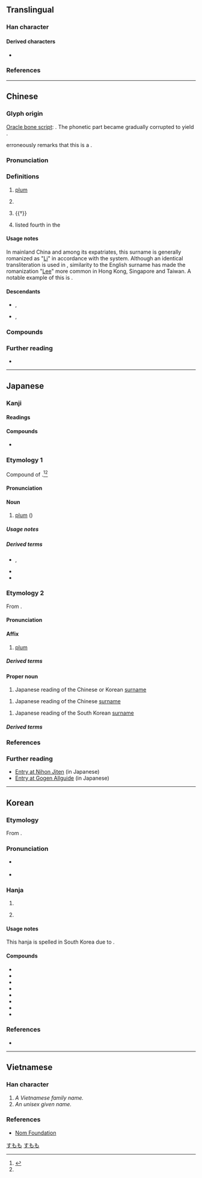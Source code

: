 {{also|季}}
{{character info}}
==Translingual==
{{stroke order|strokes=7}}

===Han character===
{{Han char|rn=75|rad=木|as=03|sn=7|four=40407|canj=DND|ids=⿱木子}}

====Derived characters====
* {{l|mul|[[𭇶]], [[𣵎]], [[𣒶]], [[𦁝]], [[𪴏]], [[𦰁]]}}

===References===
{{Han ref|kx=0511.110|dkj=14459|dj=0895.090|hdz=21162.080|uh=674E}}

----

==Chinese==
{{zh-forms}}

===Glyph origin===
{{Han etym}}
[[oracle bone script|Oracle bone script]]: {{Han compound|來|子|ls=psc|c1=p|c2=s|t1=wheat}}. The phonetic part {{lang|zh|來}} became gradually corrupted to yield {{zh-l|*木|tree}}.

''{{w|Shuowen}}'' erroneously remarks that this is a {{Han compound|木|子|c1=s|c2=p|t1=tree|ls=psc|nocap=1}}.

===Pronunciation===
{{zh-pron
|m=lǐ
|m-s=
|dg=ли2
|c=lei5
|c-t=
|g=li3
|h=pfs=lí;gd=li3
|j=li2
|mb=sā̤/lǐ
|mb_note=sā̤ - vernacular (plum); lǐ - literary (surname)
|md=lī
|mn=lí
|mn-t=li2
|w=3li
|x=li3
|mc=y
|oc=y
|ma=y
|cat=n,pn
}}

===Definitions===
{{zh-hanzi}}

# [[plum]] {{gloss|[[tree]] and [[fruit]]}}
# {{lb|zh|astronomy}} {{w|Zeta Virginis}}
# {{†}} {{zh-alt-form|理|[[judge]]; [[justice]]}}
# {{surname|zh|dot=,}} listed fourth in the ''{{w|Baijiaxing}}''
#: {{zh-x|^李 ^登-輝|{{w|Lee Teng-hui|'''Lee''' Teng-hui}} (President of the Republic of China (Taiwan), 1988-2000)}}
#: {{zh-x|李 連 杰|{{w|Jet Li|Jet '''Li''' ('''Li''' Lianjie or '''Li''' Yangzhong)}}|C}}

====Usage notes====
In mainland China and among its expatriates, this surname is generally romanized as "[[Li]]" in accordance with the {{w|Hanyu Pinyin}} system. Although an identical transliteration is used in {{w|Wade-Giles}}, similarity to the English surname has made the romanization "[[Lee]]" more common in Hong Kong, Singapore and Taiwan. A notable example of this is {{w|Bruce Lee}}.

====Descendants====
* {{desc|bor=1|en|Li}}, {{l|en|Lee}}
* {{desc|bor=1|tl|Dy}}, {{l|tl|Dee}} {{q|via Hokkien}}

===Compounds===
{{zh-der|張王李趙|僵李代桃|夭桃穠李|呼張喚李|小李|張冠李戴|張三李四|公門桃李|夭桃襛李|凡桃俗李|桃李門牆|桃李之教|方桃譬李|李廣難封|歐李|正冠李下|桃來李答|桃李|李代桃僵|李唐|李子|浮瓜沉李|沉李浮瓜|李劉馬夏|瓜李之嫌|投桃報李|檇李|李下|濃桃豔李|李廣射虎|李膺門|桃李滿門|牛李黨爭|李下無蹊|李爾王|桃李爭妍|李杜|李郭同舟|李耳|李靖|李思訓碑|李下瓜田|瓜田李下|桃李爭輝|比張比李|苦李|色豔桃李|鐵拐李|賣李鑽核|豔如桃李|行李箱|道傍李|郁李|門牆桃李|行李|行李袋|道傍苦李|李店|李埠|李集|華李|李榨|李灘|李廟|李樓|西李灣|李寨|李灣|魏李|李富莊|李家河|趙李橋}}

===Further reading===
* {{thcwd|3231}}

----

==Japanese==

===Kanji===
{{ja-kanji|grade=n|rs=木03}}

====Readings====
{{ja-readings
|goon=り
|kanon=り
|kun=すもも-
|nanori=もも, い
}}

====Compounds====
* {{ja-r|行%李|こう%り}}

===Etymology 1===
{{ja-kanjitab|yomi=k|alt=酸桃}}

Compound of {{compound|ja|sort=すもも|酸|tr1=su|t1=[[vinegar]]; [[sour]]|桃|tr2=momo|t2=[[peach]]}}.<ref name="KDJ">{{R:Kokugo Dai Jiten}}</ref><ref name="DJR"/>

====Pronunciation====
{{ja-pron|すもも|acc=0|acc_ref=DJR}}

====Noun====
{{ja-noun|すもも|スモモ}}

# [[plum]] ({{taxlink|Prunus salicina|species|noshow=1}})

=====Usage notes=====
{{U:ja:biology|スモモ}}

=====Derived terms=====
{{der-top}}
* {{ja-r|西洋%李|せいよう% すもも}}, {{ja-r|西洋%酸%桃|せいよう% す%もも}}
* {{ja-r|紅%葉%李|べに%ば% すもも}}
* {{ja-r|干し李|ほし すもも}}
{{der-bottom}}

===Etymology 2===
From {{der|ja|ltc|sort=り|-}} {{ltc-l|李}}.

====Pronunciation====
{{ja-pron|yomi=o|り}}

====Affix====
{{ja-pos|affix|り}}

# [[plum]]

=====Derived terms=====
{{col3-u|ja
|{{ja-r|李花|りか}}
|{{ja-r|李下|りか}}
|{{ja-r|回%李|かい%り|rom=-}}, {{ja-r|廻%李|かい%り}}
|{{ja-r|桃%李|とう%り}}
}}

====Proper noun====
{{ja-pos|リ|proper|り}}

# Japanese reading of the Chinese or Korean [[surname]]

{{ja-pos|リー|proper|りい}}

# Japanese reading of the Chinese [[surname]]

{{ja-pos|イ|proper|い}}

# Japanese reading of the South Korean [[surname]]

=====Derived terms=====
{{col3-u|ja
|{{ja-r|李%朝|^り%ちょう}}
|{{ja-r|李詩|りし}}
}}

===References===
<references/>

===Further reading===
* [http://www.nihonjiten.com/data/46045.html Entry at Nihon Jiten] (in Japanese)
* [http://gogen-allguide.com/su/sumomo.html Entry at Gogen Allguide] (in Japanese)

[[Category:ja:Foods|すもも]]
[[Category:ja:Fruits|すもも]]

----

==Korean==

===Etymology===
From {{der|ko|ltc|sort=리|-}} {{ltc-l|李}}. 

{{collapse|
* {{hanja-dongguk|링〯|lǐ}}
* {{hanja-hunmong|니〯|nǐ|樹木#상11A}}
|Historical readings
|bg=#FFFFFF}}

===Pronunciation===
* {{q|initial position}} {{ko-hanja-pron|이|l=y}}
* {{q|non-initial position}} {{ko-hanja-pron|리}}

===Hanja===
{{ko-hanja-search}}
{{ko-hanja|오얏나무|리||이}}

# {{hanja form of|[[리]]/[[이]]|{{surname|ko|A=[[Lee]], the second most common Korean}}}}
# {{lb|ko|literary}} {{hanja form of|[[리]]/[[이]]|[[plum tree]]}}

====Usage notes====
This hanja is spelled {{ko-l|이}} in South Korea due to {{ko-l|두음 법칙|頭音法則}}.

====Compounds====
{{der-top3|Compounds}}
* {{ko-l|[[이관]]/[[리관]]|李官}}
* {{ko-l|[[이화]]/[[리화]]|李花}}
* {{ko-l|도리|桃李}}
* {{ko-l|우리|牛李}}
* {{ko-l|욱리|郁李}}
* {{ko-l|저리|楮李}}
* {{ko-l|행리|行李}}
* {{ko-l|[[이하부정관]]/[[리하부정관]]|李下不整冠}}
{{der-bottom}}

===References===
* {{R:hanjadoc|4814}}

----

==Vietnamese==

===Han character===
{{vi-readings|reading=lí, lý|rs=木03}}

# ''A Vietnamese family name.''
# ''An unisex given name.''

===References===
* [http://nomfoundation.org/common/nom_details.php?codepoint=674e Nom Foundation]